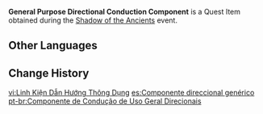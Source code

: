 {{Item Infobox
|id           = 101582
|image        = Item General Purpose Directional Conduction Component.png
|type         = Quest Items
|description  = A basic, common component often found in various creations of an ancient civilization, the function of which seems to be ensuring that these creations continue operating. Due to their close similarity in makeup to the components used in [[Pursina's Spike]]s, they can be used to replace its damaged parts. To think that Pursina's Spikes need such priceless objects to repair them...<br />What a terrifyingly high-maintenance device.
|source1      = Obtained from investigation points during the [[Shadow of the Ancients]] event
}}
'''General Purpose Directional Conduction Component''' is a Quest Item obtained during the [[Shadow of the Ancients]] event.

==Other Languages==
{{Other Languages|default_hidden = 1
|en      = General Purpose Directional Conduction Component
|zhs     = 通用型定向传导元件
|zhs_rm  = Tōngyòng-xíng Dìngxiàng Chuándǎo Yuánjiàn
|zht     = 通用型定向傳導元件
|zht_rm  = Tōngyòng-xíng Dìngxiàng Chuándǎo Yuánjiàn
|ja      = 汎用型指向伝導部品
|ja_rm   = Han'you-gata Shikou Dendou Buhin
|ko      = 범용형 정향 전도 부품
|ko_rm   = 
|es      = Componente direccional genérico
|fr      = Composant de conduction
|ru      = Компонент направленной проводимости общего назначения
|th      = ชิ้นส่วนนำทิศทางอเนกประสงค์
|th_rm   = 
|vi      = Linh Kiện Dẫn Hướng Thông Dụng
|de      = Allzweck-Richtungskomponente
|id      = Komponen Konduksi Arah untuk Umum
|pt      = Componente de Condução de Uso Geral Direcionais
}}

==Change History==
{{Change History|2.2}}

[[vi:Linh Kiện Dẫn Hướng Thông Dụng]]
[[es:Componente direccional genérico]]
[[pt-br:Componente de Condução de Uso Geral Direcionais]]